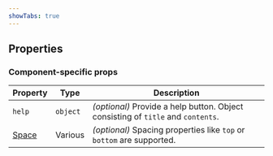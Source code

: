 ```yaml
---
showTabs: true
---
```



## Properties

### Component-specific props

| Property                                | Type     | Description                                                                      |
| --------------------------------------- | -------- | -------------------------------------------------------------------------------- |
| `help`                                  | `object` | _(optional)_ Provide a help button. Object consisting of `title` and `contents`. |
| [Space](/uilib/layout/space/properties) | Various  | _(optional)_ Spacing properties like `top` or `bottom` are supported.            |

<DataValueReadwriteProperties type="string" />
